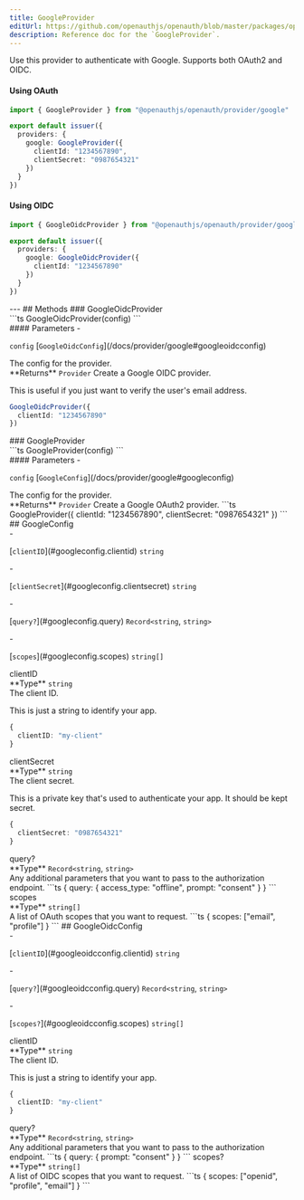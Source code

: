 ```yaml
---
title: GoogleProvider
editUrl: https://github.com/openauthjs/openauth/blob/master/packages/openauth/src/provider/google.ts
description: Reference doc for the `GoogleProvider`.
---
```



<div class="tsdoc">
<Section type="about">
Use this provider to authenticate with Google. Supports both OAuth2 and OIDC.

#### Using OAuth

```ts {5-8}
import { GoogleProvider } from "@openauthjs/openauth/provider/google"

export default issuer({
  providers: {
    google: GoogleProvider({
      clientId: "1234567890",
      clientSecret: "0987654321"
    })
  }
})
```

#### Using OIDC

```ts {5-7}
import { GoogleOidcProvider } from "@openauthjs/openauth/provider/google"

export default issuer({
  providers: {
    google: GoogleOidcProvider({
      clientId: "1234567890"
    })
  }
})
```
</Section>
---
## Methods
### GoogleOidcProvider
<Segment>
<Section type="signature">
```ts
GoogleOidcProvider(config)
```
</Section>
<Section type="parameters">
#### Parameters
- <p><code class="key">config</code> [<code class="type">GoogleOidcConfig</code>](/docs/provider/google#googleoidcconfig)</p>
The config for the provider.
</Section>
<InlineSection>
**Returns** <code class="type">Provider</code>
</InlineSection>
Create a Google OIDC provider.

This is useful if you just want to verify the user's email address.
```ts
GoogleOidcProvider({
  clientId: "1234567890"
})
```
</Segment>
### GoogleProvider
<Segment>
<Section type="signature">
```ts
GoogleProvider(config)
```
</Section>
<Section type="parameters">
#### Parameters
- <p><code class="key">config</code> [<code class="type">GoogleConfig</code>](/docs/provider/google#googleconfig)</p>
The config for the provider.
</Section>
<InlineSection>
**Returns** <code class="type">Provider</code>
</InlineSection>
Create a Google OAuth2 provider.
```ts
GoogleProvider({
  clientId: "1234567890",
  clientSecret: "0987654321"
})
```
</Segment>
## GoogleConfig
<Segment>
<Section type="parameters">
- <p>[<code class="key">clientID</code>](#googleconfig.clientid) <code class="primitive">string</code></p>
- <p>[<code class="key">clientSecret</code>](#googleconfig.clientsecret) <code class="primitive">string</code></p>
- <p>[<code class="key">query?</code>](#googleconfig.query) <code class="primitive">Record</code><code class="symbol">&lt;</code><code class="primitive">string</code>, <code class="primitive">string</code><code class="symbol">&gt;</code></p>
- <p>[<code class="key">scopes</code>](#googleconfig.scopes) <code class="primitive">string</code><code class="symbol">[]</code></p>
</Section>
</Segment>
<NestedTitle id="googleconfig.clientid" Tag="h4" parent="GoogleConfig.">clientID</NestedTitle>
<Segment>
<Section type="parameters">
<InlineSection>
**Type** <code class="primitive">string</code>
</InlineSection>
</Section>
The client ID.

This is just a string to identify your app.
```ts
{
  clientID: "my-client"
}
```
</Segment>
<NestedTitle id="googleconfig.clientsecret" Tag="h4" parent="GoogleConfig.">clientSecret</NestedTitle>
<Segment>
<Section type="parameters">
<InlineSection>
**Type** <code class="primitive">string</code>
</InlineSection>
</Section>
The client secret.

This is a private key that's used to authenticate your app. It should be kept secret.
```ts
{
  clientSecret: "0987654321"
}
```
</Segment>
<NestedTitle id="googleconfig.query" Tag="h4" parent="GoogleConfig.">query?</NestedTitle>
<Segment>
<Section type="parameters">
<InlineSection>
**Type** <code class="primitive">Record</code><code class="symbol">&lt;</code><code class="primitive">string</code>, <code class="primitive">string</code><code class="symbol">&gt;</code>
</InlineSection>
</Section>
Any additional parameters that you want to pass to the authorization endpoint.
```ts
{
  query: {
    access_type: "offline",
    prompt: "consent"
  }
}
```
</Segment>
<NestedTitle id="googleconfig.scopes" Tag="h4" parent="GoogleConfig.">scopes</NestedTitle>
<Segment>
<Section type="parameters">
<InlineSection>
**Type** <code class="primitive">string</code><code class="symbol">[]</code>
</InlineSection>
</Section>
A list of OAuth scopes that you want to request.
```ts
{
  scopes: ["email", "profile"]
}
```
</Segment>
## GoogleOidcConfig
<Segment>
<Section type="parameters">
- <p>[<code class="key">clientID</code>](#googleoidcconfig.clientid) <code class="primitive">string</code></p>
- <p>[<code class="key">query?</code>](#googleoidcconfig.query) <code class="primitive">Record</code><code class="symbol">&lt;</code><code class="primitive">string</code>, <code class="primitive">string</code><code class="symbol">&gt;</code></p>
- <p>[<code class="key">scopes?</code>](#googleoidcconfig.scopes) <code class="primitive">string</code><code class="symbol">[]</code></p>
</Section>
</Segment>
<NestedTitle id="googleoidcconfig.clientid" Tag="h4" parent="GoogleOidcConfig.">clientID</NestedTitle>
<Segment>
<Section type="parameters">
<InlineSection>
**Type** <code class="primitive">string</code>
</InlineSection>
</Section>
The client ID.

This is just a string to identify your app.
```ts
{
  clientID: "my-client"
}
```
</Segment>
<NestedTitle id="googleoidcconfig.query" Tag="h4" parent="GoogleOidcConfig.">query?</NestedTitle>
<Segment>
<Section type="parameters">
<InlineSection>
**Type** <code class="primitive">Record</code><code class="symbol">&lt;</code><code class="primitive">string</code>, <code class="primitive">string</code><code class="symbol">&gt;</code>
</InlineSection>
</Section>
Any additional parameters that you want to pass to the authorization endpoint.
```ts
{
  query: {
    prompt: "consent"
  }
}
```
</Segment>
<NestedTitle id="googleoidcconfig.scopes" Tag="h4" parent="GoogleOidcConfig.">scopes?</NestedTitle>
<Segment>
<Section type="parameters">
<InlineSection>
**Type** <code class="primitive">string</code><code class="symbol">[]</code>
</InlineSection>
</Section>
A list of OIDC scopes that you want to request.
```ts
{
  scopes: ["openid", "profile", "email"]
}
```
</Segment>
</div>
